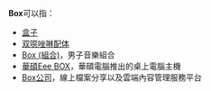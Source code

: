 '''Box'''可以指：
*[[盒子|盒子]]
*[[双噁唑啉配体|双噁唑啉配体]]
*[[Box_(組合)|Box (組合)]]，男子音樂組合
*[[華碩Eee_BOX|華碩Eee BOX]]，華碩電腦推出的桌上電腦主機
*[[Box公司|Box公司]]，線上檔案分享以及雲端內容管理服務平台
{{disambig|cat=三字拉丁字母縮寫消歧義}}